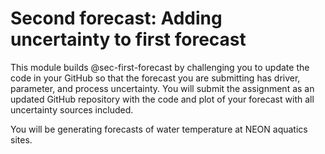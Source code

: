 # Second forecast: Adding uncertainty to first forecast

This module builds @sec-first-forecast by challenging you to update the code in your GitHub so that the forecast you are submitting has driver, parameter, and process uncertainty. You will submit the assignment as an updated GitHub repository with the code and plot of your forecast with all uncertainty sources included.

You will be generating forecasts of water temperature at NEON aquatics sites.
